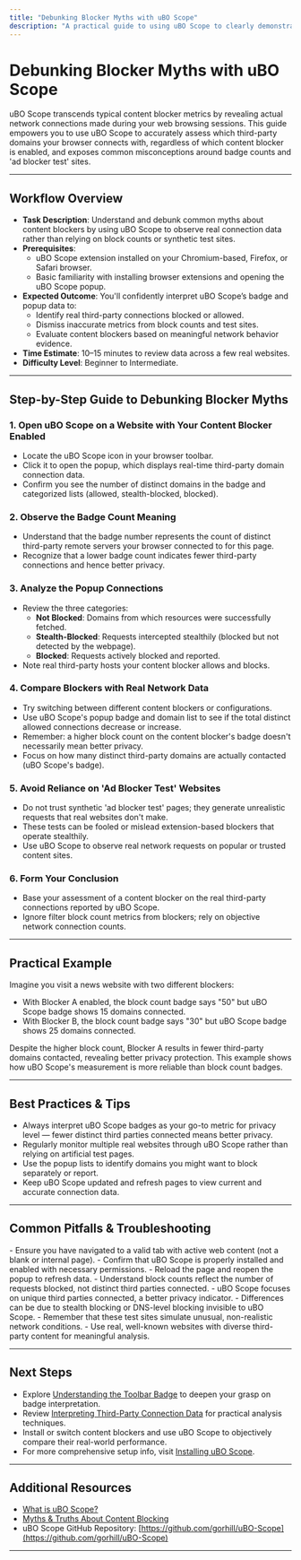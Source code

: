 ```yaml
---
title: "Debunking Blocker Myths with uBO Scope"
description: "A practical guide to using uBO Scope to clearly demonstrate why badge counts and 'ad blocker test' sites may be misleading. Shows how to reliably assess which domains are genuinely contacted, regardless of content blocker being used."
---
```


# Debunking Blocker Myths with uBO Scope

uBO Scope transcends typical content blocker metrics by revealing actual network connections made during your web browsing sessions. This guide empowers you to use uBO Scope to accurately assess which third-party domains your browser connects with, regardless of which content blocker is enabled, and exposes common misconceptions around badge counts and 'ad blocker test' sites.

---

## Workflow Overview

- **Task Description**: Understand and debunk common myths about content blockers by using uBO Scope to observe real connection data rather than relying on block counts or synthetic test sites.
- **Prerequisites**: 
  - uBO Scope extension installed on your Chromium-based, Firefox, or Safari browser.
  - Basic familiarity with installing browser extensions and opening the uBO Scope popup.
- **Expected Outcome**: You'll confidently interpret uBO Scope’s badge and popup data to:  
  - Identify real third-party connections blocked or allowed.
  - Dismiss inaccurate metrics from block counts and test sites.
  - Evaluate content blockers based on meaningful network behavior evidence.
- **Time Estimate**: 10–15 minutes to review data across a few real websites.
- **Difficulty Level**: Beginner to Intermediate.

---

## Step-by-Step Guide to Debunking Blocker Myths

### 1. Open uBO Scope on a Website with Your Content Blocker Enabled

- Locate the uBO Scope icon in your browser toolbar.
- Click it to open the popup, which displays real-time third-party domain connection data.
- Confirm you see the number of distinct domains in the badge and categorized lists (allowed, stealth-blocked, blocked).

### 2. Observe the Badge Count Meaning

- Understand that the badge number represents the count of distinct third-party remote servers your browser connected to for this page.
- Recognize that a lower badge count indicates fewer third-party connections and hence better privacy.

### 3. Analyze the Popup Connections

- Review the three categories:
  - **Not Blocked**: Domains from which resources were successfully fetched.
  - **Stealth-Blocked**: Requests intercepted stealthily (blocked but not detected by the webpage).
  - **Blocked**: Requests actively blocked and reported.
- Note real third-party hosts your content blocker allows and blocks.

### 4. Compare Blockers with Real Network Data

- Try switching between different content blockers or configurations.
- Use uBO Scope's popup badge and domain list to see if the total distinct allowed connections decrease or increase.
- Remember: a higher block count on the content blocker's badge doesn't necessarily mean better privacy.
- Focus on how many distinct third-party domains are actually contacted (uBO Scope's badge).

### 5. Avoid Reliance on 'Ad Blocker Test' Websites

- Do not trust synthetic 'ad blocker test' pages; they generate unrealistic requests that real websites don't make.
- These tests can be fooled or mislead extension-based blockers that operate stealthily.
- Use uBO Scope to observe real network requests on popular or trusted content sites.

### 6. Form Your Conclusion

- Base your assessment of a content blocker on the real third-party connections reported by uBO Scope.
- Ignore filter block count metrics from blockers; rely on objective network connection counts.

---

## Practical Example

Imagine you visit a news website with two different blockers:

- With Blocker A enabled, the block count badge says "50" but uBO Scope badge shows 15 domains connected.
- With Blocker B, the block count badge says "30" but uBO Scope badge shows 25 domains connected.

Despite the higher block count, Blocker A results in fewer third-party domains contacted, revealing better privacy protection. This example shows how uBO Scope's measurement is more reliable than block count badges.

---

## Best Practices & Tips

- Always interpret uBO Scope badges as your go-to metric for privacy level — fewer distinct third parties connected means better privacy.
- Regularly monitor multiple real websites through uBO Scope rather than relying on artificial test pages.
- Use the popup lists to identify domains you might want to block separately or report.
- Keep uBO Scope updated and refresh pages to view current and accurate connection data.

---

## Common Pitfalls & Troubleshooting

<AccordionGroup title="Troubleshooting uBO Scope for Myth Debunking">
<Accordion title="uBO Scope badge is empty or showing zero">
- Ensure you have navigated to a valid tab with active web content (not a blank or internal page).
- Confirm that uBO Scope is properly installed and enabled with necessary permissions.
- Reload the page and reopen the popup to refresh data.
</Accordion>

<Accordion title="Block counts from content blockers seem inconsistent with uBO Scope">
- Understand block counts reflect the number of requests blocked, not distinct third parties connected.
- uBO Scope focuses on unique third parties connected, a better privacy indicator.
- Differences can be due to stealth blocking or DNS-level blocking invisible to uBO Scope.
</Accordion>

<Accordion title="'Ad blocker test' site reports don’t match real-world data">
- Remember that these test sites simulate unusual, non-realistic network conditions.
- Use real, well-known websites with diverse third-party content for meaningful analysis.
</Accordion>
</AccordionGroup>

---

## Next Steps

- Explore [Understanding the Toolbar Badge](/getting-started/setup-and-first-use/understanding-the-badge) to deepen your grasp on badge interpretation.
- Review [Interpreting Third-Party Connection Data](/guides/analyzing-network-activity/interpreting-results) for practical analysis techniques.
- Install or switch content blockers and use uBO Scope to objectively compare their real-world performance.
- For more comprehensive setup info, visit [Installing uBO Scope](/getting-started/installation-and-prerequisites/installing-ubo-scope).

---

## Additional Resources

- [What is uBO Scope?](/overview/introduction-core-concepts/what-is-ubo-scope)
- [Myths & Truths About Content Blocking](/overview/introduction-core-concepts/mythbusting-and-truths)
- uBO Scope GitHub Repository: [https://github.com/gorhill/uBO-Scope](https://github.com/gorhill/uBO-Scope)

---